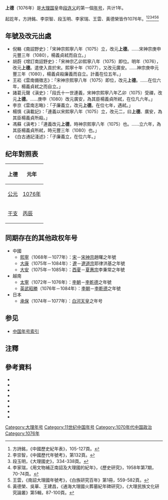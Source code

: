 {{Eranamebox|年号=上德
|起讫时间= 1076年
|政权= [[大理国|大理国]]
|帝王=[[段连义|段连义]]
|历时= 1年
|timeline=<timeline>
ImageSize  = width:200 height:50
PlotArea   = width:180 height:30 left:10 bottom:20
TimeAxis   = orientation:horizontal
DateFormat = yyyy
Period     = from:937 till:1254
AlignBars  = early
ScaleMajor = increment:50 start:937
Colors =
  id:canvas value:rgb(1,1,0.85)
BackgroundColors = canvas:canvas
PlotData =
  width:15 color:black
  bar:era from:start till:end
  bar:era from:1076 till:1076 color:red
</timeline>
|说明= <span style="color: red">上德</span>在'''大理'''时期的位置。
}}
'''上德'''（1076年）是[[大理国|大理国]]皇帝[[段连义|段连义]]的第一個[[年号|年号]]，共计1年。

起訖年，方詩銘、李崇智、段玉明、李家瑞、王雲、黃德榮皆作1076年。<ref>方詩銘，《中國歷史紀年表》，105-127頁。</ref><ref>李崇智，《中國歷代年號考》，第132頁。</ref><ref>段玉明，《大理國史》，334-338頁。</ref><ref>李家瑞，《用文物補正南詔及大理國的紀年》，《歷史研究》，1958年第7期，70-74頁。</ref><ref>王雲，《南詔大理國年號考》，《白族研究百年》第1冊，559-582頁。</ref><ref>黃德榮、吳華、王建昌，《通海大理國火葬墓紀年碑研究》，《大理民族文化研究論叢》第5輯，87-100頁。</ref>

==年號及改元出處==
*倪輅《南詔野史》：「宋神宗熙寧八年（1075）立，改元'''上德'''。……宋神宗庚申元豐三年（1080），楊義貞弒而自立。」
*胡蔚《增訂南詔野史》：「宋神宗乙卯熙寧八年（1075）即位。明年（1076），改元'''上德'''。遣使入貢於宋。熙寧十年（1077），又改元廣安。……神宗庚申元豐三年（1080），楊義貞殺廉義而自立。計義在位五年。」
*王崧《雲南備徵志》：「宋神宗熙寧八年（1075）即位，改元'''上德'''。……在位六年，楊義貞弒之而自立。」
*諸葛元聲《滇史》：「段氏十一世連義，宋神宗熙寧八年乙卯（1075）受禪，改元'''上德'''。……庚申（1080）改元廣安，為其臣楊義貞所弒，在位凡六年。」
*李京《雲南志略》：「子廉義立，改元'''上德'''。在位七年，遇弒。」
*楊慎《滇載記》：「連義以宋熙寧八年（1075）立，改元二，曰'''上德'''、廣安，為其臣楊義貞所殺。」
*馮蘇《滇考》：「連義改元'''上德'''，時神宗熙寧八年（1075）也。……立六年，為其臣楊義貞所弒，時元豐三年（1080）也。」
*《白古通記淺述》：「子廉義立，在位六年。」

==纪年對照表==
{| class="wikitable"  style="text-align:center"
!上德!!元年
|-
![[公元|公元]]
|[[1076年|1076年]]
|-
![[干支|干支]]
|[[丙辰|丙辰]]
|}

==同期存在的其他政权年号==
*中國
**[[熙寧|熙寧]]（1068年－1077年）：[[北宋|宋]]－[[宋神宗|宋神宗]]趙曙之年號
**[[大康|大康]]（1075年－1084年）：[[遼朝|遼]]－[[遼道宗|遼道宗]]耶律洪基之年號
**[[大安_(西夏)|大安]]（1075年－1085年）：[[西夏|西夏]]－[[夏惠宗|夏惠宗]]李秉常之年號
*越南
**[[太寧_(李朝)|太寧]]（1072年－1076年）：[[李朝_(越南)|李朝]]－[[李乾德|李乾德]]之年號
**[[英武昭勝|英武昭勝]]（1076年－1084年）：[[李朝_(越南)|李朝]]－[[李乾德|李乾德]]之年號
*日本
**[[承保|承保]]（1074年－1077年）：[[白河天皇|白河天皇]]之年号

==参见==
*[[中国年号列表#大理|中国年号索引]]

==注釋==
{{Reflist}}

==參考資料==
*{{zh}}{{Cite book| author =[[方詩銘|方詩銘]]| title =中國歷史紀年表| edition = | url = |date=2007-03| publisher =上海人民出版社| location = | ISBN =9787208067899}}
*{{zh}}{{Cite book| author =[[鄧洪波|鄧洪波]]| title =東亞歷史年表| edition = | url = |date=2005-03| publisher =國立臺灣大學出版中心| location = | ISBN =9789860005189}}
*{{zh}}{{Cite book| author =[[李崇智|李崇智]]| title =中國歷代年號考| edition = | url = |date=2004-12| publisher =中華書局| location = | ISBN =9787101025125}}
*{{zh}}{{Cite book| author =[[段玉明|段玉明]]| title =大理國史| edition = | url = |date=2001-01| publisher =雲南人民出版社| location = | ISBN =9787811128109}}
*{{zh}}{{Cite book| author =[[趙寅松|趙寅松]]主編| title =白族研究百年| edition = | url = |date=2008-04| publisher =民族出版社| location = | ISBN =9787105092178}}
*{{zh}}{{Cite book| author =[[木芹|木芹]]| title =南詔野史會証| edition = | url = |date=1990-03| publisher =雲南人民出版社| location = | ISBN =7222005412}}
*{{zh}}{{Cite book| author =[[尤中|尤中]]| title =尤中文集| edition = | url = |date=2009-08| publisher =雲南人民出版社| location = | ISBN =9787811128109}}
*{{zh}}{{Cite book| author =[[寸雲激|寸雲激]]| title =大理民族文化研究論叢：第5輯| edition = | url = |date=2012-07| publisher =民族出版社| location = | ISBN =9787105119691}}

{{年号|[[保德_(大理)|保德 (大理)]]|[[中国年号索引|大理年号]]|[[广安_(大理)|广安]]}}
{{大理国年号}}

[[Category:大理年号|Category:大理年号]]
[[Category:11世纪中国年号|Category:11世纪中国年号]]
[[Category:1070年代中国政治|Category:1070年代中国政治]]
[[Category:1076年|Category:1076年]]